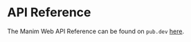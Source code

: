 
# API Reference

The Manim Web API Reference can be found on `pub.dev` [here](https://pub.dev/documentation/manim_web/latest/).

<Redirect to="https://pub.dev/documentation/manim_web/latest/" />
